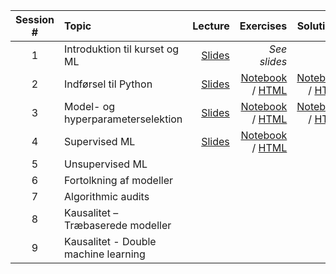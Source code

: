 | Session # | Topic | Lecture | Exercises | Solutions | Documents |
| :--: | :-- | --: | --: | --: | --: | --: | 
| 1 | Introduktion til kurset og ML | [Slides](slides/1_introduction.html) | *See slides* |*N/A*  | [Anaconda guide](misc/1_anaconda_guide.pdf) |
| 2	| Indførsel til Python | [Slides](slides/2_python.html) | [Notebook](exercises_notebook/2_exercise.ipynb) /  [HTML](exercises_html/2_exercise.ipynb) | [Notebook](exercises_notebook/2_exercise_sol.ipynb) / [HTML](exercises_html/2_exercise_sol.ipynb) | [Reading](misc/2_reading.pdf)|
| 3 | Model- og hyperparameterselektion	 | [Slides](slides/3_model_selection.html) | [Notebook](exercises_notebook/3_exercise.ipynb) /  [HTML](exercises_html/3_exercise.ipynb) | [Notebook](exercises_notebook/3_exercise_sol.ipynb) / [HTML](exercises_html/3_exercise_sol.ipynb) | [Reading](misc/3_reading.pdf)|
| 4 | Supervised ML | [Slides](slides/4_supervised_learning.html) | [Notebook](exercises_notebook/4_exercise.ipynb) /  [HTML](exercises_html/4_exercise.ipynb) | | [Reading](misc/4_reading.pdf)|
| 5 | Unsupervised ML | | | | |
| 6 | Fortolkning af modeller | | | | |
| 7 | Algorithmic audits | | | | |
| 8 | Kausalitet – Træbaserede modeller	| | | | |
| 9 | Kausalitet -  Double machine learning	| | | | |